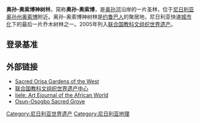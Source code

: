 {{世界遗产概要表
|site_img = Image:Templo_Osun3.jpg
|site_img_capt = 
|site_img_width = 275px
|zh_name = 奥孙－奥索博神树林
|en_name = Osun-Osogbo Sacred Grove
|fr_name = Forêt sacrée d’Osun-Oshogbo
|country = {{NGA}}
|Region = 非洲
|criterion_c = (2), (3), (6)
|rg_year = 2005年
|ex_rg_year = 
|remarks = 
|ID = 1118
|map_img =
|map_img_width = 275px
|}}
'''奥孙-奥索博神树林'''，简称'''奥孙-奥索博'''，是[[奥孙河|奥孙河]]沿岸的一片圣林，位于[[尼日利亚|尼日利亚]][[奥孙州|奥孙州]][[奥绍博|奥索博]]附近。奥孙-奥索博神树林是[[约鲁巴人|约鲁巴人]]的聚居地，尼日利亚快速[[城市化|城市化]]下的最后一片乔木树林之一。2005年列入[[联合国教科文组织|联合国教科文组织]][[世界遗产|世界遗产]]。

==登录基准==
{{世界遗产基准|2|3|6}}

==外部链接==
{{Commons|Temple#Temple of Osun-Osogbo, Nigeria|附近的神殿}}
* [https://web.archive.org/web/20110423175722/http://orisagardens.org/ Sacred Orisa Gardens of the West]
* [http://whc.unesco.org/en/list/1118 联合国教科文组织世界遗产中心]{{Wayback|url=http://whc.unesco.org/en/list/1118 |date=20181224215108 }}
*[https://web.archive.org/web/20080830045703/http://www.africaresource.com/ijele/issue5/olajubu.html Ijele: Art Ejournal of the African World]
*[http://whc.unesco.org/en/list/1118 Osun-Osogbo Sacred Grove]{{Wayback|url=http://whc.unesco.org/en/list/1118 |date=20181224215108 }}

{{coord|7|45|20|N|4|33|08|E|region:NG_type:landmark|display=title}}

[[Category:尼日利亚世界遗产|Category:尼日利亚世界遗产]]
[[Category:尼日利亚地理|Category:尼日利亚地理]]

{{世界遗产小作品}}